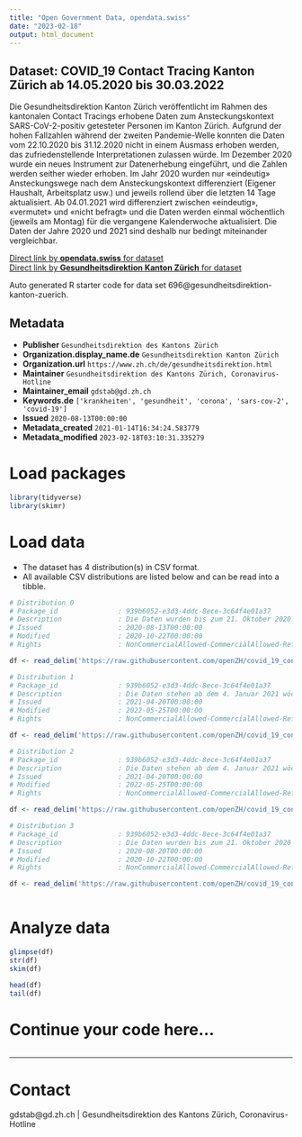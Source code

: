 ```yaml
---
title: "Open Government Data, opendata.swiss"
date: "2023-02-18"
output: html_document
---
```


## Dataset: COVID_19 Contact Tracing Kanton Zürich ab 14.05.2020 bis 30.03.2022

Die Gesundheitsdirektion Kanton Zürich veröffentlicht im Rahmen des kantonalen Contact Tracings erhobene Daten zum Ansteckungskontext SARS-CoV-2-positiv getesteter Personen im Kanton Zürich. Aufgrund der hohen Fallzahlen während der zweiten Pandemie-Welle konnten die Daten vom 22.10.2020 bis 31.12.2020 nicht in einem Ausmass erhoben werden, das zufriedenstellende Interpretationen zulassen würde. Im Dezember 2020 wurde ein neues Instrument zur Datenerhebung eingeführt, und die Zahlen werden seither wieder erhoben. Im Jahr 2020 wurden nur «eindeutig» Ansteckungswege nach dem Ansteckungskontext differenziert (Eigener Haushalt, Arbeitsplatz usw.) und jeweils rollend über die letzten 14 Tage aktualisiert. Ab 04.01.2021 wird differenziert zwischen «eindeutig», «vermutet» und «nicht befragt» und die Daten werden einmal wöchentlich (jeweils am Montag) für die vergangene Kalenderwoche aktualisiert. Die Daten der Jahre 2020 und 2021 sind deshalb nur bedingt miteinander vergleichbar.

[Direct link by **opendata.swiss** for dataset](https://opendata.swiss/de/dataset/covid_19-contact-tracing-kanton-zurich)<br>
[Direct link by **Gesundheitsdirektion Kanton Zürich** for dataset](https://github.com/openZH/covid_19_contact_tracing_ZH)

Auto generated R starter code for data set 696@gesundheitsdirektion-kanton-zuerich.

## Metadata

- **Publisher** `Gesundheitsdirektion des Kantons Zürich`
- **Organization.display_name.de** `Gesundheitsdirektion Kanton Zürich`
- **Organization.url** `https://www.zh.ch/de/gesundheitsdirektion.html`
- **Maintainer** `Gesundheitsdirektion des Kantons Zürich, Coronavirus-Hotline`
- **Maintainer_email** `gdstab@gd.zh.ch`
- **Keywords.de** `['krankheiten', 'gesundheit', 'corona', 'sars-cov-2', 'covid-19']`
- **Issued** `2020-08-13T00:00:00`
- **Metadata_created** `2021-01-14T16:34:24.583779`
- **Metadata_modified** `2023-02-18T03:10:31.335279`


# Load packages

```r

library(tidyverse)
library(skimr)

```

# Load data

-   The dataset has 4 distribution(s) in CSV format.
-   All available CSV distributions are listed below and can be read into a tibble.

```r

# Distribution 0
# Package_id               : 939b6052-e3d3-4ddc-8ece-3c64f4e01a37
# Description              : Die Daten wurden bis zum 21. Oktober 2020 wöchentlich aktualisiert und beziehen sich jeweils rollend auf die letzten 14 Tage. Als «nicht eindeutig» gilt ein Ansteckungskontext, wenn die befragte Person nicht weiss, bei wem sie sich angesteckt hat resp. die Frage, ob sie in Kontakt mit einer auf das Coronavirus positiv getesteten Person war, verneint. Nur wenn der Ansteckungsweg eindeutig ist, wird nach dem Ansteckungskontext (Eigener Haushalt, Arbeitsplatz, usw.) differenziert. Dass ein Ansteckungskontext als eindeutig klassifiziert wird, ist umso wahrscheinlicher, je klarer andere Personen zu diesem Ansteckungskontext zugeordnet werden können. Beispiel: Eine Ansteckung im eigenen Haushalt wird viel eher als eindeutig klassifiziert als eine Ansteckung beim Sport im Freien. Diese Daten erlauben keine Aussage über Ansteckungskontexte von Personen, die nicht eindeutig wissen, bei wem sie sich angesteckt haben. Die Interpretation der Daten soll folglich zurückhaltend erfolgen, da ein grosser Spielraum für Fehlinterpretationen besteht.
# Issued                   : 2020-08-13T00:00:00
# Modified                 : 2020-10-22T00:00:00
# Rights                   : NonCommercialAllowed-CommercialAllowed-ReferenceRequired

df <- read_delim('https://raw.githubusercontent.com/openZH/covid_19_contact_tracing_ZH/master/data/Ansteckungswege_2020.csv')

# Distribution 1
# Package_id               : 939b6052-e3d3-4ddc-8ece-3c64f4e01a37
# Description              : Die Daten stehen ab dem 4. Januar 2021 wöchentlich (bis dienstags) aktualisiert bereit. Als «eindeutig» gilt ein Ansteckungskontext, wenn die befragte Person mit grosser Sicherheit sagen kann, bei wem sie sich angesteckt hat respektive weiss, dass sie in Kontakt mit einer positiv getesteten Person war. Als «vermutet» gilt ein Ansteckungskontext, wenn die befragte Person eine konkrete Vermutung über den Ansteckungsweg hat. Diese wird in einem strukturierten Gespräch erörtert, bleibt jedoch subjektiv und ist ensprechend vorsichtig zu interpretieren. Als «nicht befragt» werden positiv getestete Personen ausgewiesen, die telefonisch nicht erreicht werden konnten. Gründe dafür sind (fehlende Telefonnummer, unkooperatives Verhalten, Personen in Alters-/Pflegeheimen). Ob eine Ansteckung als eindeutig klassifiziert wird, hängt stark vom Kontext ab. Beispiel: Eine Ansteckung im eigenen Haushalt wird viel eher als eindeutig klassifiziert als eine Ansteckung beim Sport im Freien. Die Daten sind darum verzerrt. Einfach ermittelbare Ansteckungswege sind überdurchschnittlich vertreten. Ein Vergleich der Ansteckungskontexte ist darum nur sehr bedingt möglich. Möglich sind jedoch Aussagen über die zeitliche Entwicklung einzelner Kategorien. Die Interpretation der Daten soll folglich zurückhaltend erfolgen, da ein grosser Spielraum für Fehlinterpretationen besteht. Die Variabeln werden im Readme: Ansteckungswege (siehe unter "Weitere Informationen") erklärt.
# Issued                   : 2021-04-20T00:00:00
# Modified                 : 2022-05-25T00:00:00
# Rights                   : NonCommercialAllowed-CommercialAllowed-ReferenceRequired

df <- read_delim('https://raw.githubusercontent.com/openZH/covid_19_contact_tracing_ZH/master/data/Ansteckungswege_2021_total.csv')

# Distribution 2
# Package_id               : 939b6052-e3d3-4ddc-8ece-3c64f4e01a37
# Description              : Die Daten stehen ab dem 4. Januar 2021 wöchentlich (bis dienstags) um die jeweils letzte Kalenderwoche aktualisiert bereit. Als «eindeutig» gilt ein Ansteckungskontext, wenn die befragte Person mit grosser Sicherheit sagen kann, bei wem sie sich angesteckt hat respektive weiss, dass sie in Kontakt mit einer positiv getesteten Person war. Als «vermutet» gilt ein Ansteckungskontext, wenn die befragte Person eine konkrete Vermutung über den Ansteckungsweg hat. Diese wird in einem strukturierten Gespräch erörtert, bleibt jedoch subjektiv und ist ensprechend vorsichtig zu interpretieren. Als «nicht befragt» werden positiv getestete Personen ausgewiesen, die telefonisch nicht erreicht werden konnten. Gründe dafür sind (fehlende Telefonnummer, unkooperatives Verhalten, Personen in Alters-/Pflegeheimen). Ob eine Ansteckung als eindeutig klassifiziert wird, hängt stark vom Kontext ab. Beispiel: Eine Ansteckung im eigenen Haushalt wird viel eher als eindeutig klassifiziert als eine Ansteckung beim Sport im Freien. Die Daten sind darum verzerrt. Einfach ermittelbare Ansteckungswege sind überdurchschnittlich vertreten. Ein Vergleich der Ansteckungskontexte ist darum nur sehr bedingt möglich. Möglich sind jedoch Aussagen über die zeitliche Entwicklung einzelner Kategorien. Die Interpretation der Daten soll folglich zurückhaltend erfolgen, da ein grosser Spielraum für Fehlinterpretationen besteht. Die Variabeln werden im Readme: Ansteckungswege (siehe unter "Weitere Informationen") erklärt.
# Issued                   : 2021-04-20T00:00:00
# Modified                 : 2022-05-25T00:00:00
# Rights                   : NonCommercialAllowed-CommercialAllowed-ReferenceRequired

df <- read_delim('https://raw.githubusercontent.com/openZH/covid_19_contact_tracing_ZH/master/data/Ansteckungswege_2021.csv')

# Distribution 3
# Package_id               : 939b6052-e3d3-4ddc-8ece-3c64f4e01a37
# Description              : Die Daten wurden bis zum 21. Oktober 2020 wöchentlich aktualisiert und beziehen sich auf den gesamten Zeitraum ab 11. Mai 2020. Als «nicht eindeutig» gilt ein Ansteckungskontext, wenn die befragte Person nicht weiss, bei wem sie sich angesteckt hat resp. die Frage, ob sie in Kontakt mit einer auf das Coronavirus positiv getesteten Person war, verneint. Nur wenn der Ansteckungsweg eindeutig ist, wird nach dem Ansteckungskontext (Eigener Haushalt, Arbeitsplatz, usw.) differenziert. Dass ein Ansteckungskontext als eindeutig klassifiziert wird, ist umso wahrscheinlicher, je klarer andere Personen zu diesem Ansteckungskontext zugeordnet werden können. Beispiel: Eine Ansteckung im eigenen Haushalt wird viel eher als eindeutig klassifiziert als eine Ansteckung beim Sport im Freien. Diese Daten erlauben keine Aussage über Ansteckungskontexte von Personen, die nicht eindeutig wissen, bei wem sie sich angesteckt haben. Die Interpretation der Daten soll folglich zurückhaltend erfolgen, da ein grosser Spielraum für Fehlinterpretationen besteht.
# Issued                   : 2020-08-20T00:00:00
# Modified                 : 2020-10-22T00:00:00
# Rights                   : NonCommercialAllowed-CommercialAllowed-ReferenceRequired

df <- read_delim('https://raw.githubusercontent.com/openZH/covid_19_contact_tracing_ZH/master/data/Ansteckungswege_2020_total.csv')



```

# Analyze data

```r

glimpse(df)
str(df)
skim(df)

head(df)
tail(df)

```

# Continue your code here...

```r

```

------------------------------------------------------------------------

# Contact

gdstab@gd.zh.ch | Gesundheitsdirektion des Kantons Zürich, Coronavirus-Hotline
